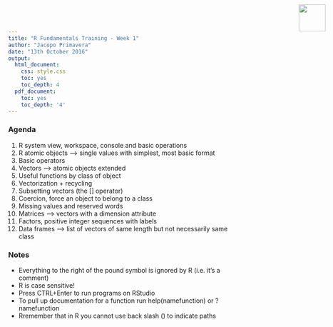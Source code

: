 ```yaml
---
title: "R Fundamentals Training - Week 1"
author: "Jacopo Primavera"
date: "13th October 2016"
output:
  html_document:
    css: style.css
    toc: yes
    toc_depth: 4
  pdf_document:
    toc: yes
    toc_depth: '4'
---
```

<!-- AXA logo-->
<img src="images/slow-data-512x512.png" style="position:absolute;top:10px;right:20px;" width = "60px" height = "60px" />




### Agenda

 1. R system view, workspace, console and basic operations 
 2. R atomic objects --> single values with simplest, most basic format 
 3. Basic operators 
 4. Vectors --> atomic objects extended
 5. Useful functions by class of object
 6. Vectorization + recycling
 7. Subsetting vectors (the [] operator)
 8. Coercion, force an object to belong to a class 
 9. Missing values and reserved words
 10. Matrices --> vectors with a dimension attribute
 11. Factors, positive integer sequences with labels
 12. Data frames --> list of vectors of same length but not necessarily same class  




### Notes

* Everything to the right of the pound symbol is ignored by R (i.e. it's a comment)
* R is case sensitive!
* Press CTRL+Enter to run programs on RStudio
* To pull up documentation for a function run help(namefunction) or ?namefunction
* Rremember that in R you cannot use back slash (\) to indicate paths
